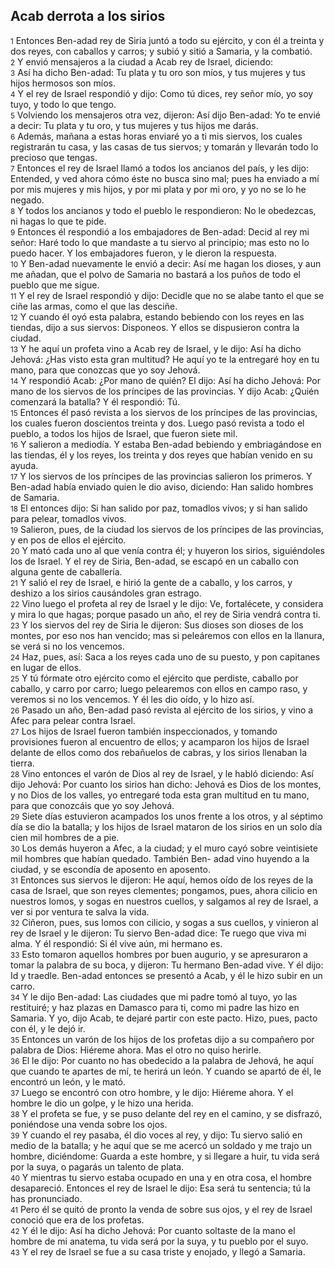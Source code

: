== Acab derrota a los sirios  ==

{{anchor|1}} <small>1</small> Entonces Ben-adad rey de Siria juntó a todo su ejército, y con él a treinta y dos reyes, con caballos y carros; y subió y sitió a Samaria, y la combatió.<br>
{{anchor|2}} <small>2</small> Y envió mensajeros a la ciudad a Acab rey de Israel, diciendo:<br>
{{anchor|3}} <small>3</small> Así ha dicho Ben-adad: Tu plata y tu oro son míos, y tus mujeres y tus hijos hermosos son míos.<br>
{{anchor|4}} <small>4</small> Y el rey de Israel respondió y dijo: Como tú dices, rey señor mío, yo soy tuyo, y todo lo que tengo.<br>
{{anchor|5}} <small>5</small> Volviendo los mensajeros otra vez, dijeron: Así dijo Ben-adad: Yo te envié a decir: Tu plata y tu oro, y tus mujeres y tus hijos me darás.<br>
{{anchor|6}} <small>6</small> Además, mañana a estas horas enviaré yo a ti mis siervos, los cuales registrarán tu casa, y las casas de tus siervos; y tomarán y llevarán todo lo precioso que tengas.<br>
{{anchor|7}} <small>7</small> Entonces el rey de Israel llamó a todos los ancianos del país, y les dijo: Entended, y ved ahora cómo éste no busca sino mal; pues ha enviado a mí por mis mujeres y mis hijos, y por mi plata y por mi oro, y yo no se lo he negado.<br>
{{anchor|8}} <small>8</small> Y todos los ancianos y todo el pueblo le respondieron: No le obedezcas, ni hagas lo que te pide.<br>
{{anchor|9}} <small>9</small> Entonces él respondió a los embajadores de Ben-adad: Decid al rey mi señor: Haré todo lo que mandaste a tu siervo al principio; mas esto no lo puedo hacer. Y los embajadores fueron, y le dieron la respuesta.<br>
{{anchor|10}} <small>10</small> Y Ben-adad nuevamente le envió a decir: Así me hagan los dioses, y aun me añadan, que el polvo de Samaria no bastará a los puños de todo el pueblo que me sigue.<br>
{{anchor|11}} <small>11</small> Y el rey de Israel respondió y dijo: Decidle que no se alabe tanto el que se ciñe las armas, como el que las desciñe.<br>
{{anchor|12}} <small>12</small> Y cuando él oyó esta palabra, estando bebiendo con los reyes en las tiendas, dijo a sus siervos: Disponeos. Y ellos se dispusieron contra la ciudad.<br>
{{anchor|13}} <small>13</small> Y he aquí un profeta vino a Acab rey de Israel, y le dijo: Así ha dicho Jehová: ¿Has visto esta gran multitud? He aquí yo te la entregaré hoy en tu mano, para que conozcas que yo soy Jehová.<br>
{{anchor|14}} <small>14</small> Y respondió Acab: ¿Por mano de quién? El dijo: Así ha dicho Jehová: Por mano de los siervos de los príncipes de las provincias. Y dijo Acab: ¿Quién comenzará la batalla? Y él respondió: Tú.<br>
{{anchor|15}} <small>15</small> Entonces él pasó revista a los siervos de los príncipes de las provincias, los cuales fueron doscientos treinta y dos. Luego pasó revista a todo el pueblo, a todos los hijos de Israel, que fueron siete mil.<br>
{{anchor|16}} <small>16</small> Y salieron a mediodía. Y estaba Ben-adad bebiendo y embriagándose en las tiendas, él y los reyes, los treinta y dos reyes que habían venido en su ayuda.<br>
{{anchor|17}} <small>17</small> Y los siervos de los príncipes de las provincias salieron los primeros. Y Ben-adad había enviado quien le dio aviso, diciendo: Han salido hombres de Samaria.<br>
{{anchor|18}} <small>18</small> El entonces dijo: Si han salido por paz, tomadlos vivos; y si han salido para pelear, tomadlos vivos.<br>
{{anchor|19}} <small>19</small> Salieron, pues, de la ciudad los siervos de los príncipes de las provincias, y en pos de ellos el ejército.<br>
{{anchor|20}} <small>20</small> Y mató cada uno al que venía contra él; y huyeron los sirios, siguiéndoles los de Israel. Y el rey de Siria, Ben-adad, se escapó en un caballo con alguna gente de caballería.<br>
{{anchor|21}} <small>21</small> Y salió el rey de Israel, e hirió la gente de a caballo, y los carros, y deshizo a los sirios causándoles gran estrago.<br>
{{anchor|22}} <small>22</small> Vino luego el profeta al rey de Israel y le dijo: Ve, fortalécete, y considera y mira lo que hagas; porque pasado un año, el rey de Siria vendrá contra ti.<br>
{{anchor|23}} <small>23</small> Y los siervos del rey de Siria le dijeron: Sus dioses son dioses de los montes, por eso nos han vencido; mas si peleáremos con ellos en la llanura, se verá si no los vencemos.<br>
{{anchor|24}} <small>24</small> Haz, pues, así: Saca a los reyes cada uno de su puesto, y pon capitanes en lugar de ellos.<br>
{{anchor|25}} <small>25</small> Y tú fórmate otro ejército como el ejército que perdiste, caballo por caballo, y carro por carro; luego pelearemos con ellos en campo raso, y veremos si no los vencemos. Y él les dio oído, y lo hizo así.<br>
{{anchor|26}} <small>26</small> Pasado un año, Ben-adad pasó revista al ejército de los sirios, y vino a Afec para pelear contra Israel.<br>
{{anchor|27}} <small>27</small> Los hijos de Israel fueron también inspeccionados, y tomando provisiones fueron al encuentro de ellos; y acamparon los hijos de Israel delante de ellos como dos rebañuelos de cabras, y los sirios llenaban la tierra.<br>
{{anchor|28}} <small>28</small> Vino entonces el varón de Dios al rey de Israel, y le habló diciendo: Así dijo Jehová: Por cuanto los sirios han dicho: Jehová es Dios de los montes, y no Dios de los valles, yo entregaré toda esta gran multitud en tu mano, para que conozcáis que yo soy Jehová.<br>
{{anchor|29}} <small>29</small> Siete días estuvieron acampados los unos frente a los otros, y al séptimo día se dio la batalla; y los hijos de Israel mataron de los sirios en un solo día cien mil hombres de a pie.<br>
{{anchor|30}} <small>30</small> Los demás huyeron a Afec, a la ciudad; y el muro cayó sobre veintisiete mil hombres que habían quedado. También Ben- adad vino huyendo a la ciudad, y se escondía de aposento en aposento.<br>
{{anchor|31}} <small>31</small> Entonces sus siervos le dijeron: He aquí, hemos oído de los reyes de la casa de Israel, que son reyes clementes; pongamos, pues, ahora cilicio en nuestros lomos, y sogas en nuestros cuellos, y salgamos al rey de Israel, a ver si por ventura te salva la vida.<br>
{{anchor|32}} <small>32</small> Ciñeron, pues, sus lomos con cilicio, y sogas a sus cuellos, y vinieron al rey de Israel y le dijeron: Tu siervo Ben-adad dice: Te ruego que viva mi alma. Y él respondió: Si él vive aún, mi hermano es.<br>
{{anchor|33}} <small>33</small> Esto tomaron aquellos hombres por buen augurio, y se apresuraron a tomar la palabra de su boca, y dijeron: Tu hermano Ben-adad vive. Y él dijo: Id y traedle. Ben-adad entonces se presentó a Acab, y él le hizo subir en un carro.<br>
{{anchor|34}} <small>34</small> Y le dijo Ben-adad: Las ciudades que mi padre tomó al tuyo, yo las restituiré; y haz plazas en Damasco para ti, como mi padre las hizo en Samaria. Y yo, dijo Acab, te dejaré partir con este pacto. Hizo, pues, pacto con él, y le dejó ir.<br>
{{anchor|35}} <small>35</small> Entonces un varón de los hijos de los profetas dijo a su compañero por palabra de Dios: Hiéreme ahora. Mas el otro no quiso herirle.<br>
{{anchor|36}} <small>36</small> El le dijo: Por cuanto no has obedecido a la palabra de Jehová, he aquí que cuando te apartes de mí, te herirá un león. Y cuando se apartó de él, le encontró un león, y le mató.<br>
{{anchor|37}} <small>37</small> Luego se encontró con otro hombre, y le dijo: Hiéreme ahora. Y el hombre le dio un golpe, y le hizo una herida.<br>
{{anchor|38}} <small>38</small> Y el profeta se fue, y se puso delante del rey en el camino, y se disfrazó, poniéndose una venda sobre los ojos.<br>
{{anchor|39}} <small>39</small> Y cuando el rey pasaba, él dio voces al rey, y dijo: Tu siervo salió en medio de la batalla; y he aquí que se me acercó un soldado y me trajo un hombre, diciéndome: Guarda a este hombre, y si llegare a huir, tu vida será por la suya, o pagarás un talento de plata.<br>
{{anchor|40}} <small>40</small> Y mientras tu siervo estaba ocupado en una y en otra cosa, el hombre desapareció. Entonces el rey de Israel le dijo: Esa será tu sentencia; tú la has pronunciado.<br>
{{anchor|41}} <small>41</small> Pero él se quitó de pronto la venda de sobre sus ojos, y el rey de Israel conoció que era de los profetas.<br>
{{anchor|42}} <small>42</small> Y él le dijo: Así ha dicho Jehová: Por cuanto soltaste de la mano el hombre de mi anatema, tu vida será por la suya, y tu pueblo por el suyo.<br>
{{anchor|43}} <small>43</small> Y el rey de Israel se fue a su casa triste y enojado, y llegó a Samaria.<br>
